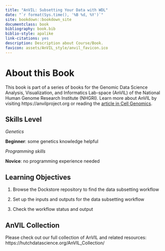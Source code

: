```yaml
---
title: "AnVIL: Subsetting Your Data with WDL"
date: "`r format(Sys.time(), '%B %d, %Y')`"
site: bookdown::bookdown_site
documentclass: book
bibliography: book.bib
biblio-style: apalike
link-citations: yes
description: Description about Course/Book.
favicon: assets/AnVIL_style/anvil_favicon.ico
---
```



# About this Book {-}

This book is part of a series of books for the Genomic Data Science Analysis, Visualization, and Informatics Lab-space (AnVIL) of the National Human Genome Research Institute (NHGRI). Learn more about AnVIL by visiting https://anvilproject.org or reading the [article in Cell Genomics](https://www.sciencedirect.com/science/article/pii/S2666979X21001063).

## Skills Level {-} 

::: {.notice}
_Genetics_  

**Beginner**: some genetics knowledge helpful

_Programming skills_ 

**Novice**: no programming experience needed
:::

## Learning Objectives {-}

1. Browse the Dockstore repository to find the data subsetting workflow

1. Set up the inputs and outputs for the data subsetting workflow

1. Check the workflow status and output

## AnVIL Collection {-}

Please check out our full collection of AnVIL and related resources: https://hutchdatascience.org/AnVIL_Collection/
